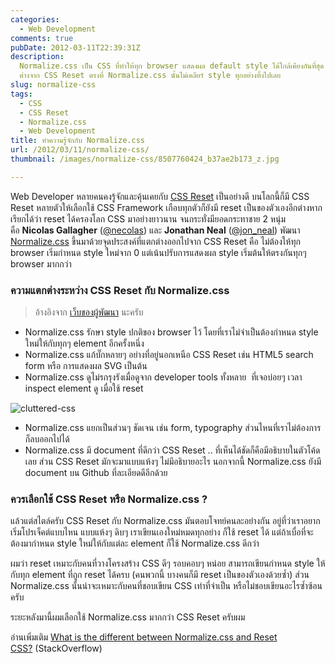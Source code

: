 ```yaml
---
categories:
  - Web Development
comments: true
pubDate: 2012-03-11T22:39:31Z
description:
  Normalize.css เป็น CSS ที่ทำให้ทุก browser แสดงผล default style ได้ใกล้เคียงกันที่สุด
  ต่างจาก CSS Reset ตรงที่ Normalize.css นั้นไม่เคลียร์ style ทุกอย่างทิ้งไปเลย
slug: normalize-css
tags:
  - CSS
  - CSS Reset
  - Normalize.css
  - Web Development
title: ทำความรู้จักกับ Normalize.css
url: /2012/03/11/normalize-css/
thumbnail: /images/normalize-css/8507760424_b37ae2b173_z.jpg

---
```


Web Developer หลายคนคงรู้จักและคุ้นเคยกับ [CSS Reset](https://www.google.co.th/#hl=th&q=css+reset) เป็นอย่างดี บนโลกนี้ก็มี CSS Reset หลายตัวให้เลือกใช้ CSS Framework เกือบทุกตัวก็ยังมี reset เป็นของตัวเองอีกต่างหาก เรียกได้ว่า reset ได้ครองโลก CSS มาอย่างยาวนาน จนกระทั่งมียอดกระทาชาย 2 หนุ่ม คือ **Nicolas Gallagher** ([@necolas](https://twitter.com/necolas)) และ **Jonathan Neal** ([@jon_neal](https://twitter.com/jon_neal)) พัฒนา [Normalize.css](https://necolas.github.com/normalize.css/) ขึ้นมาด้วยจุดประสงค์ที่แตกต่างออกไปจาก CSS Reset คือ ไม่ต้องให้ทุก browser เริ่มกำหนด style ใหม่จาก 0 แต่เน้นปรับการแสดงผล style เริ่มต้นให้ตรงกันทุกๆ browser มากกว่า

### ความแตกต่างระหว่าง CSS Reset กับ Normalize.css

> อ้างอิงจาก [เว็บของผู้พัฒนา](https://nicolasgallagher.com/about-normalize-css/) นะครับ

- Normalize.css รักษา style ปกติของ browser ไว้ โดยที่เราไม่จำเป็นต้องกำหนด style ใหม่ให้กับทุกๆ element อีกครั้งหนึ่ง
- Normalize.css แก้บั๊กหลายๆ อย่างที่อยู่นอกเหนือ CSS Reset เช่น HTML5 search form หรือ การแสดงผล SVG เป็นต้น
- Normalize.css ดูไม่รกรุงรังเมื่อดูจาก developer tools ทั้งหลาย  ที่เจอบ่อยๆ เวลา inspect element ดู เมื่อใช้ reset

![cluttered-css](/images/normalize-css/8507760424_b37ae2b173_z.jpg)

- Normalize.css แยกเป็นส่วนๆ ชัดเจน เช่น form, typography ส่วนไหนที่เราไม่ต้องการ ก็ลบออกไปได้
- Normalize.css มี document ที่ดีกว่า CSS Reset .. ที่เห็นได้ชัดก็คือมีอธิบายในตัวโค้ดเลย ส่วน CSS Reset มักจะมาแบบแห้งๆ ไม่มีอธิบายอะไร นอกจากนี้ Normalize.css ยังมี document บน Github ที่ละเอียดดีอีกด้วย

### ควรเลือกใช้ CSS Reset หรือ Normalize.css ?

แล้วแต่สไตล์ครับ CSS Reset กับ Normalize.css มันตอบโจทย์คนละอย่างกัน อยู่ที่ว่าเราอยากเริ่มโปรเจ็คต์แบบไหน แบบแห้งๆ ดิบๆ เราเขียนเองใหม่หมดทุกอย่าง ก็ใช้ reset ได้ แต่ถ้าเบื่อที่จะต้องมากำหนด style ใหม่ให้กับแต่ละ element ก็ใช้ Normalize.css ดีกว่า

ผมว่า reset เหมาะกับคนที่วางโครงสร้าง CSS ดีๆ รอบคอบๆ หน่อย สามารถเขียนกำหนด style ให้กับทุก element ที่ถูก reset ได้ครบ (คนพวกนี้ บางคนก็มี reset เป็นของตัวเองด้วยซ้ำ) ส่วน Normalize.css นั้นน่าจะเหมาะกับคนที่ชอบเขียน CSS เท่าที่จำเป็น หรือไม่ชอบเขียนอะไรซ้ำซ้อนครับ

ระยะหลังมานี้ผมเลือกใช้ Normalize.css มากกว่า CSS Reset ครับผม

อ่านเพิ่มเติม [What is the different between Normalize.css and Reset CSS?](https://stackoverflow.com/questions/6887336/what-is-the-different-between-normalize-css-and-reset-css) (StackOverflow)
